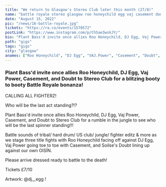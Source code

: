 ---
title: "We return to Glasgow's Stereo Club later this month (27/8)"
name: "battle royale stereo glasgow roo honeychild egg vaj casement doubt oisin"
date: "August 15, 2022"
pic: "/news/16-battle-royale.jpg"
tickets: "https://ra.co/events/1570572"
postLink: "https://www.instagram.com/p/ChSae3wskJY/"
bio: "Plant Bass'd invite once allies Roo Honeychild, DJ Egg, Vaj Power, Casement, and Doubt to Stereo Club for a blitzing booty to booty Battle Royale bonanza!"
path: "gigs"
tags: "gigs"
city: "glasgow"
anames: ["Roo Honeychild", "DJ Egg", "VAJ.Power", "Casement", "Doubt", "oBrother"]
---

### Plant Bass'd invite once allies Roo Honeychild, DJ Egg, Vaj Power, Casement, and Doubt to Stereo Club for a blitzing booty to booty Battle Royale bonanza!

CALLING ALL FIGHTERZ!

Who will be the last act standing?!?

Plant Bass'd invite once allies Roo Honeychild, DJ Egg, Vaj Power, Casement, and Doubt to Stereo Club for a rumble in the jungle to see who will be the last spinner standing!!!

Battle sounds of tribal/ hard drum/ US club/ jungle/ fighter editz & more as we stage three title fights with Roo Honeychild facing off against DJ Egg, Vaj Power going toe to toe with Casement, and Soilse's Doubt lining up against our own OISÍN.

Please arrive dressed ready to battle to the death!

Tickets £7/10

Artwork: @dj\_\_egg !
